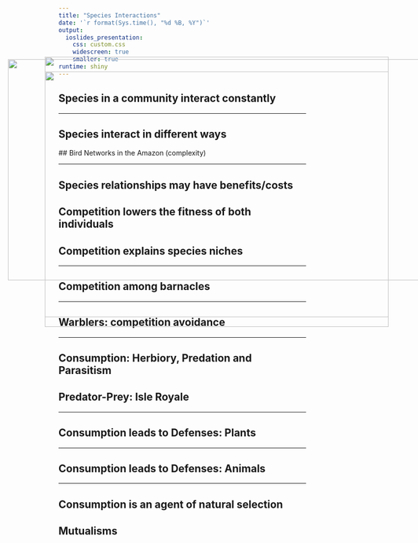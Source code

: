 ```yaml
---
title: "Species Interactions"
date: '`r format(Sys.time(), "%d %B, %Y")`'
output: 
  ioslides_presentation:
    css: custom.css
    widescreen: true
    smaller: true
runtime: shiny
---
```



## Species in a community interact constantly
<hr>
<IMG STYLE="position:absolute; TOP:170px; LEFT:200px; WIDTH:700px; HEIGHT:550px" SRC="images/turtle.png">

## Species interact in different ways

<IMG STYLE="position:absolute; TOP:200px; LEFT:200px; WIDTH:700px; HEIGHT:500px" SRC="images/avoidance.jpg">
## Bird Networks in the Amazon (complexity)
<hr>
<IMG STYLE="position:absolute; TOP:175px; LEFT:125px; WIDTH:850px; HEIGHT:450px" SRC="images/birds_network.jpg">

## Species relationships may have benefits/costs

## Competition lowers the fitness of both individuals

## Competition explains species niches
<hr>
<IMG STYLE="position:absolute; TOP:200px; LEFT:200px; WIDTH:700px; HEIGHT:500px" SRC="images/niches.jpg">

## Competition among barnacles
<hr>
<IMG STYLE="position:absolute; TOP:200px; LEFT:200px; WIDTH:700px; HEIGHT:500px" SRC="images/barnacles.png">

## Warblers: competition avoidance
<hr>
<IMG STYLE="position:absolute; TOP:200px; LEFT:200px; WIDTH:700px; HEIGHT:500px" SRC="images/avoidance.jpg">

## Consumption: Herbiory, Predation and Parasitism

## Predator-Prey: Isle Royale
<hr>
<IMG STYLE="position:absolute; TOP:200px; LEFT:200px; WIDTH:700px; HEIGHT:500px" SRC="images/IsleRoyale.jpg">

## Consumption leads to Defenses: Plants
<hr>
<IMG STYLE="position:absolute; TOP:200px; LEFT:200px; WIDTH:700px; HEIGHT:500px" SRC="images/plant_defense.jpg">

## Consumption leads to Defenses: Animals
<hr>
<IMG STYLE="position:absolute; TOP:200px; LEFT:200px; WIDTH:700px; HEIGHT:500px" SRC="images/newt.jpg">

## Consumption is an agent of natural selection

## Mutualisms

